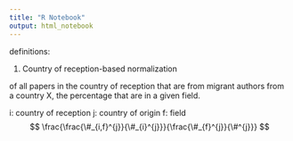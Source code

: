 ```yaml
---
title: "R Notebook"
output: html_notebook
---
```




definitions:


1. Country of reception-based normalization

of all papers in the country of reception that are from migrant authors from a country X, the percentage that are in a given field.


i: country of reception
j: country of origin
f: field
$$
\frac{\frac{\#_{i,f}^{j}}{\#_{i}^{j}}}{\frac{\#_{f}^{j}}{\#^{j}}}
$$
